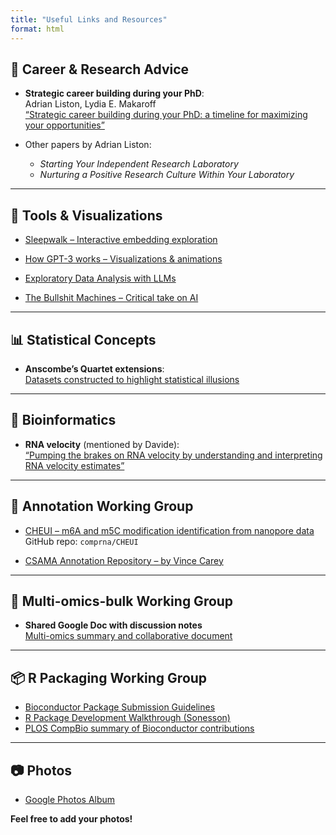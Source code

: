 ```yaml
---
title: "Useful Links and Resources"
format: html
---
```


## 💼 Career & Research Advice

- **Strategic career building during your PhD**:  
  Adrian Liston, Lydia E. Makaroff  
  ["Strategic career building during your PhD: a timeline for maximizing your opportunities"](https://onlinelibrary.wiley.com/doi/10.1111/imcb.12668)

- Other papers by Adrian Liston:
  - *Starting Your Independent Research Laboratory*
  - *Nurturing a Positive Research Culture Within Your Laboratory*

---

## 🧭 Tools & Visualizations

- [Sleepwalk – Interactive embedding exploration](https://anders-biostat.github.io/sleepwalk/)

- [How GPT-3 works – Visualizations & animations](https://jalammar.github.io/how-gpt3-works-visualizations-animations/)

- [Exploratory Data Analysis with LLMs](https://chiraaggohel.com/posts/llms-eda/)

- [The Bullshit Machines – Critical take on AI](https://thebullshitmachines.com/)

---

## 📊 Statistical Concepts

- **Anscombe’s Quartet extensions**:  
  [Datasets constructed to highlight statistical illusions](https://stats.stackexchange.com/questions/80196/datasets-constructed-for-a-purpose-similar-to-that-of-anscombes-quartet)

---

## 🧬 Bioinformatics

- **RNA velocity** (mentioned by Davide):  
  ["Pumping the brakes on RNA velocity by understanding and interpreting RNA velocity estimates"](https://genomebiology.biomedcentral.com/articles/10.1186/s13059-023-03065-x)
  
---

## 🧪 Annotation Working Group

- [CHEUI – m6A and m5C modification identification from nanopore data](https://github.com/comprna/CHEUI)  
  GitHub repo: `comprna/CHEUI`

- [CSAMA Annotation Repository – by Vince Carey](https://github.com/vjcitn/CSAMA_annotation)  

---

## 🔬 Multi-omics-bulk Working Group

- **Shared Google Doc with discussion notes**  
  [Multi-omics summary and collaborative document](https://docs.google.com/document/d/1RHyM1oFmxOUkCbE-dAvhgOS4Nue8RQ8A6YBi_YdjGpo/edit?usp=sharing)

---

## 📦 R Packaging Working Group

- [Bioconductor Package Submission Guidelines](https://contributions.bioconductor.org/bioconductor-package-submissions.html)
- [R Package Development Walkthrough (Sonesson)](https://csoneson.github.io/PackagingLecture2024/packaging-code.html)
- [PLOS CompBio summary of Bioconductor contributions](https://journals.plos.org/ploscompbiol/article?id=10.1371/journal.pcbi.1012856)
 
---

## 📷 Photos

- [Google Photos Album](https://photos.app.goo.gl/epZm6WksKSujuTxJ9)
  
**Feel free to add your photos!**
